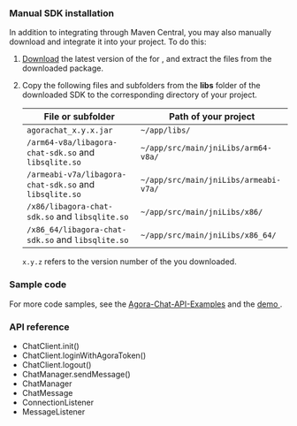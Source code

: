 <PlatformWrapper platform="android">

### Manual SDK installation

In addition to integrating <Vpd k="SDK"/> through Maven Central, you may also manually download and integrate it into your project. To do this:

1. [Download](/sdks) the latest version of the <Vpd k="SDK"/> for <Vpl k="NAME"/>, and extract the files from the downloaded package.

2. Copy the following files and subfolders from the **libs** folder of the downloaded SDK to the corresponding directory of your project.

    | File or subfolder                                      | Path of your project                  |
    | ------------------------------------------------------ | ------------------------------------- |
    | `agorachat_x.y.x.jar`                                  | `~/app/libs/`                         |
    | `/arm64-v8a/libagora-chat-sdk.so` and `libsqlite.so`   | `~/app/src/main/jniLibs/arm64-v8a/`   |
    | `/armeabi-v7a/libagora-chat-sdk.so` and `libsqlite.so` | `~/app/src/main/jniLibs/armeabi-v7a/` |
    | `/x86/libagora-chat-sdk.so` and `libsqlite.so`         | `~/app/src/main/jniLibs/x86/`         |
    | `/x86_64/libagora-chat-sdk.so` and `libsqlite.so`      | `~/app/src/main/jniLibs/x86_64/`      |

    `x.y.z` refers to the version number of the <Vpd k="SDK"/> you downloaded.


### Sample code

For more code samples, see the [Agora-Chat-API-Examples](https://github.com/AgoraIO/Agora-Chat-API-Examples/blob/main/Chat-Android/app/src/main/java/io/agora/agorachatquickstart) and the [demo  <Vpl k="CLIENT" />](../reference/downloads).

### API reference​

- <Link to="{{Global.CHAT_SDK_API_ANDROID}}/classio_1_1agora_1_1chat_1_1_chat_client.html#ab8220f870c05ad326f4de256c5814852">ChatClient.init()</Link>

- <Link to="{{Global.CHAT_SDK_API_ANDROID}}/classio_1_1agora_1_1chat_1_1_chat_client.html#abb72e1e403e7e3f4ded23e8b4f460bd6">ChatClient.loginWithAgoraToken()</Link>

- <Link to="{{Global.CHAT_SDK_API_ANDROID}}/classio_1_1agora_1_1chat_1_1_chat_client.html#a014e2abb85595417b64799dabfb8ac74">ChatClient.logout()</Link>

- <Link to="{{Global.CHAT_SDK_API_ANDROID}}/classio_1_1agora_1_1chat_1_1_chat_manager.html#aed75ce0a590423ac18a94e1d339e97f4">ChatManager.sendMessage()</Link>

- <Link to="{{Global.CHAT_SDK_API_ANDROID}}/classio_1_1agora_1_1chat_1_1_chat_manager.html">ChatManager</Link>

- <Link to="{{Global.CHAT_SDK_API_ANDROID}}/classio_1_1agora_1_1chat_1_1_chat_message.html">ChatMessage</Link>

- <Link to="{{Global.CHAT_SDK_API_ANDROID}}/interfaceio_1_1agora_1_1_connection_listener.html">ConnectionListener</Link>

- <Link to="{{Global.CHAT_SDK_API_ANDROID}}/interfaceio_1_1agora_1_1_message_listener.html">MessageListener</Link>

</PlatformWrapper>
